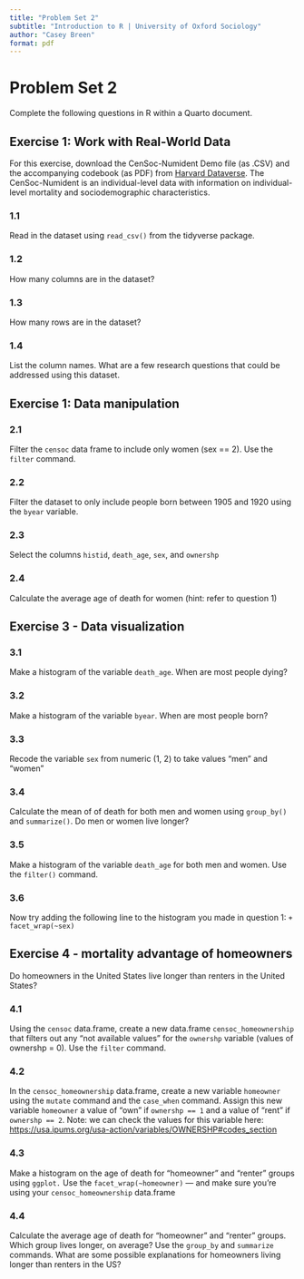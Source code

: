 ```yaml
---
title: "Problem Set 2"
subtitle: "Introduction to R | University of Oxford Sociology"
author: "Casey Breen"
format: pdf
---
```


# Problem Set 2

Complete the following questions in R within a Quarto document.

## Exercise 1: Work with Real-World Data

For this exercise, download the CenSoc-Numident Demo file (as .CSV) and the accompanying codebook (as PDF) from [Harvard Dataverse](https://dataverse.harvard.edu/dataset.xhtml?persistentId=doi:10.7910/DVN/QVDPM9). The CenSoc-Numident is an individual-level data with information on individual-level mortality and sociodemographic characteristics.

### 1.1

Read in the dataset using `read_csv()` from the tidyverse package.

### 1.2

How many columns are in the dataset?

### 1.3

How many rows are in the dataset?

### 1.4

List the column names. What are a few research questions that could be addressed using this dataset.

## Exercise 1: Data manipulation

### 2.1

Filter the `censoc` data frame to include only women (sex == 2). Use the `filter` command.

### 2.2

Filter the dataset to only include people born between 1905 and 1920 using the `byear` variable.

### 2.3

Select the columns `histid`, `death_age`, `sex`, and `ownershp`

### 2.4

Calculate the average age of death for women (hint: refer to question 1)

## Exercise 3 - Data visualization

### 3.1

Make a histogram of the variable `death_age`. When are most people dying?

### 3.2

Make a histogram of the variable `byear`. When are most people born?

### 3.3

Recode the variable `sex` from numeric (1, 2) to take values "men" and "women"

### 3.4

Calculate the mean of of death for both men and women using `group_by()` and `summarize()`. Do men or women live longer?

### 3.5

Make a histogram of the variable `death_age` for both men and women. Use the `filter()` command.

### 3.6

Now try adding the following line to the histogram you made in question 1: `+ facet_wrap(~sex)`

## Exercise 4 - mortality advantage of homeowners

Do homeowners in the United States live longer than renters in the United States?

### 4.1

Using the `censoc` data.frame, create a new data.frame `censoc_homeownership` that filters out any "not available values" for the `ownershp` variable (values of ownershp = 0). Use the `filter` command.

### 4.2

In the `censoc_homeownership` data.frame, create a new variable `homeowner` using the `mutate` command and the `case_when` command. Assign this new variable `homeowner` a value of "own" if `ownershp == 1` and a value of "rent" if `ownershp == 2`. Note: we can check the values for this variable here: <https://usa.ipums.org/usa-action/variables/OWNERSHP#codes_section>

### 4.3

Make a histogram on the age of death for "homeowner" and "renter" groups using `ggplot.` Use the `facet_wrap(~homeowner)` --- and make sure you're using your `censoc_homeownership` data.frame

### 4.4 

Calculate the average age of death for "homeowner" and "renter" groups. Which group lives longer, on average? Use the `group_by` and `summarize` commands. What are some possible explanations for homeowners living longer than renters in the US?
